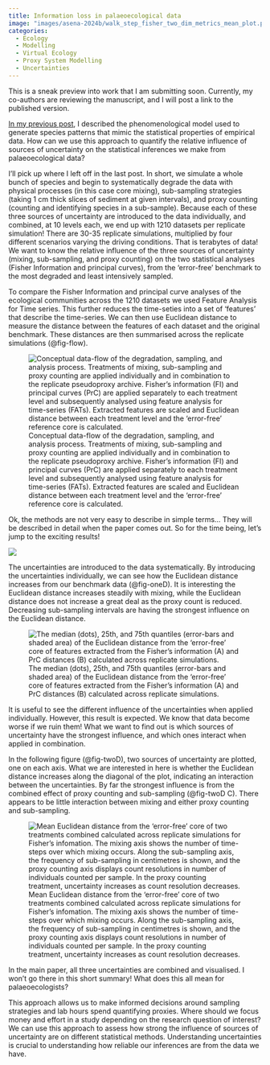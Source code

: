 ```yaml
---
title: Information loss in palaeoecological data
image: "images/asena-2024b/walk_step_fisher_two_dim_metrics_mean_plot.png"
categories:
  - Ecology
  - Modelling
  - Virtual Ecology
  - Proxy System Modelling
  - Uncertainties
---
```


This is a sneak preview into work that I am submitting soon. Currently, my co-authors are reviewing the manuscript, and I will post a link to the published version.

[In my previous post](./asena-2024a.qmd), I described the phenomenological model used to generate species patterns that mimic the statistical properties of empirical data. How can we use this approach to quantify the relative influence of sources of uncertainty on the statistical inferences we make from palaeoecological data?

I'll pick up where I left off in the last post. In short, we simulate a whole bunch of species and begin to systematically degrade the data with physical processes (in this case core mixing), sub-sampling strategies (taking 1 cm thick slices of sediment at given intervals), and proxy counting (counting and identifying species in a sub-sample). Because each of these three sources of uncertainty are introduced to the data individually, and combined, at 10 levels each, we end up with 1210 datasets per replicate simulation! There are 30-35 replicate simulations, multiplied by four different scenarios varying the driving conditions. That is terabytes of data! We want to know the relative influence of the three sources of uncertainty (mixing, sub-sampling, and proxy counting) on the two statistical analyses (Fisher Information and principal curves), from the 'error-free' benchmark to the most degraded and least intensively sampled.

To compare the Fisher Information and principal curve analyses of the ecological communities across the 1210 datasets we used Feature Analysis for Time series. This further reduces the time-seties into a set of 'features' that describe the time-series. We can then use Euclidean distance to measure the distance between the features of each dataset and the original benchmark. These distances are then summarised across the replicate simulations (@fig-flow).

![Conceptual data-flow of the degradation, sampling, and analysis process. Treatments of mixing, sub-sampling and proxy counting are applied individually and in combination to the replicate pseudoproxy archive. Fisher’s information (FI) and principal curves (PrC) are applied separately to each treatment level and subsequently analysed using feature analysis for time-series (FATs). Extracted features are scaled and Euclidean distance between each treatment level and the ‘error-free’ reference core is calculated.](images/asena-2024b/analysis_process.png){#fig-flow}

Ok, the methods are not very easy to describe in simple terms... They will be described in detail when the paper comes out. So for the time being, let's jump to the exciting results!

![](images/asena-2024-a/then-a-miracle-happens.gif)

The uncertainties are introduced to the data systematically. By introducing the uncertainties individually, we can see how the Euclidean distance increases from our benchmark data (@fig-oneD). It is interesting the Euclidean distance increases steadily with mixing, while the Euclidean distance does not increase a great deal as the proxy count is reduced. Decreasing sub-sampling intervals are having the strongest influence on the Euclidean distance. 

![ The median (dots), 25th, and 75th quantiles (error-bars and shaded area) of the Euclidean distance from the ‘error-free’ core of features extracted from the Fisher’s information (A) and PrC distances (B) calculated across replicate simulations.](images/asena-2024b/walk_step_fisher_metrics_dotplot.png){#fig-oneD}

It is useful to see the different influence of the uncertainties when applied individually. However, this result is expected. We know that data become worse if we ruin them! What we want to find out is which sources of uncertainty have the strongest influence, and which ones interact when applied in combination.

In the following figure (@fig-twoD), two sources of uncertainty are plotted, one on each axis. What we are interested in here is whether the Euclidean distance increases along the diagonal of the plot, indicating an interaction between the uncertainties. By far the strongest influence is from the combined effect of proxy counting and sub-sampling (@fig-twoD C). There appears to be little interaction between mixing and either proxy counting and sub-sampling.

![Mean Euclidean distance from the ‘error-free’ core of two treatments combined calculated across replicate simulations for Fisher’s infomation. The mixing axis shows the number of time-steps over which mixing occurs. Along the sub-sampling axis, the frequency of sub-sampling in centimetres is shown, and the proxy counting axis displays count resolutions in number of individuals counted per sample. In the proxy counting treatment, uncertainty increases as count resolution decreases.](images/asena-2024b/walk_step_fisher_two_dim_metrics_mean_plot.png){#fig-twoD}

In the main paper, all three uncertainties are combined and visualised. I won't go there in this short summary! What does this all mean for palaeoecologists?

This approach allows us to make informed decisions around sampling strategies and lab hours spend quantifying proxies. Where should we focus money and effort in a study depending on the research question of interest? We can use this approach to assess how strong the influence of sources of uncertainty are on different statistical methods. Understanding uncertainties is crucial to understanding how reliable our inferences are from the data we have.